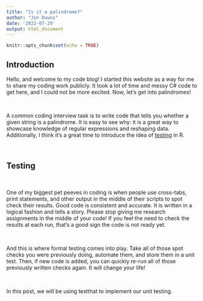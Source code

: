 ```yaml
---
title: "Is it a palindrome?"
author: "Jon Downs"
date: '2022-07-29'
output: html_document
---
```


```r
knitr::opts_chunk$set(echo = TRUE)
```

## Introduction

Hello, and welcome to my code blog! I started this website as a way for me to share my coding work publicly. It took a lot of time and messy C# code to get here, and I could not be more excited. Now, let's get into palindromes!

<br />

A common coding interview task is to write code that tells you whether a given string is a palindrome. It is easy to see why: it is a great way to showcase knowledge of regular expressions and reshaping data. Additionally, I think it's a great time to introduce the idea of [testing](https://r-pkgs.org/testing-basics.html) in R.

<br />

## Testing

<br />

One of my biggest pet peeves in coding is when people use cross-tabs, print statements, and other output in the middle of their scripts to spot check their results. Good code is consistent and accurate. It is written in a logical fashion and tells a story. Please stop giving me research assignments in the middle of your code! If you feel the need to check the results at each run, that's a good sign the code is not ready yet.

<br />

And this is where formal testing comes into play. Take all of those spot checks you were previously doing, automate them, and store them in a unit test. Then, if new code is added, you can quickly re-run all of those previously written checks again. It will change your life! 

<br />

In this post, we will be using testthat to implement our unit testing. 